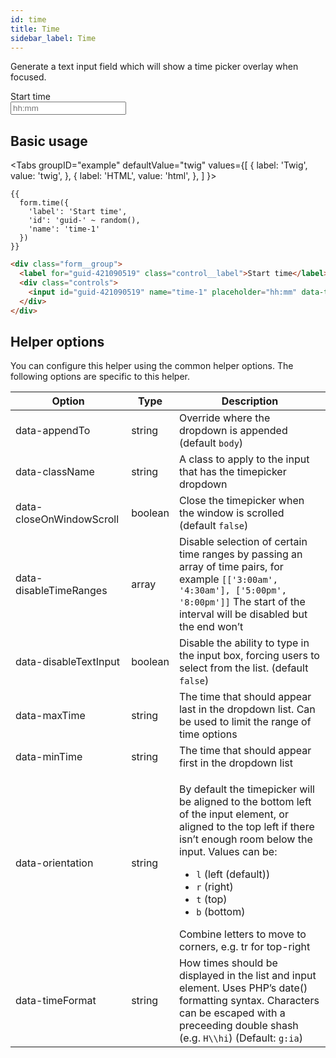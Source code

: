 ```yaml
---
id: time
title: Time
sidebar_label: Time
---
```



Generate a text input field which will show a time picker overlay when focused.

<div className="d-example">
  <div className="form__group">
    <label htmlFor="guid-421090519" className="control__label">Start time</label>
    <div className="controls">
      <input id="guid-421090519" name="time-1" placeholder="hh:mm" data-timepicker="true" type="text" className="form__control" />
    </div>
  </div>
</div>

## Basic usage

<Tabs
  groupID="example"
  defaultValue="twig"
  values={[
    { label: 'Twig', value: 'twig', },
    { label: 'HTML', value: 'html', },
  ]
}>
<TabItem value="twig">

```twig
{{
  form.time({
    'label': 'Start time',
    'id': 'guid-' ~ random(),
    'name': 'time-1'
  })
}}
```

</TabItem>
<TabItem value="html">

```html
<div class="form__group">
  <label for="guid-421090519" class="control__label">Start time</label>
  <div class="controls">
    <input id="guid-421090519" name="time-1" placeholder="hh:mm" data-timepicker="true" type="text" class="form__control" />
  </div>
</div>
```

</TabItem>
</Tabs>

## Helper options

You can configure this helper using the common helper options. The following options are specific to this helper.

| Option | Type | Description |
| ------ | ---- | ----------- |
| data-appendTo | string | Override where the dropdown is appended (default `body`) |
| data-className | string | A class to apply to the input that has the timepicker dropdown |
| data-closeOnWindowScroll | boolean | Close the timepicker when the window is scrolled (default `false`) |
| data-disableTimeRanges | array | Disable selection of certain time ranges by passing an array of time pairs, for example `[['3:00am', '4:30am'], ['5:00pm', '8:00pm']]` The start of the interval will be disabled but the end won’t |
| data-disableTextInput | boolean | Disable the ability to type in the input box, forcing users to select from the list. (default `false`) |
| data-maxTime | string | The time that should appear last in the dropdown list. Can be used to limit the range of time options |
| data-minTime | string | The time that should appear first in the dropdown list |
| data-orientation | string | <p>By default the timepicker will be aligned to the bottom left of the input element, or aligned to the top left if there isn’t enough room below the input. Values can be:</p><ul><li>`l` (left (default))</li><li>`r` (right)</li><li>`t` (top)</li><li>`b` (bottom)</li></ul>Combine letters to move to corners, e.g. tr for top-right
| data-timeFormat | string | How times should be displayed in the list and input element. Uses PHP’s date() formatting syntax. Characters can be escaped with a preceeding double shash (e.g. `H\\hi`) (Default: `g:ia`) |